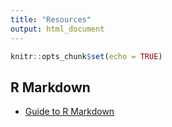 ```yaml
---
title: "Resources"
output: html_document
---
```


```r
knitr::opts_chunk$set(echo = TRUE)
```

## R Markdown

- [Guide to R Markdown](https://bookdown.org/yihui/rmarkdown/)

